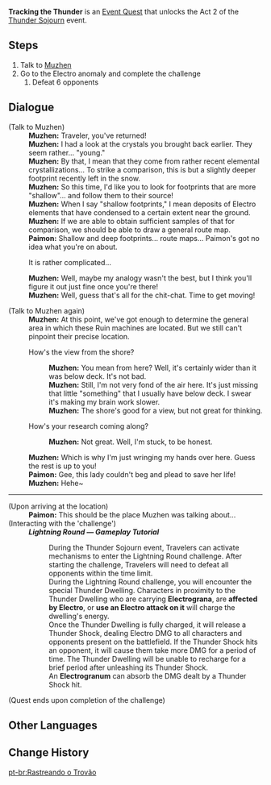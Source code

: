 {{Quest Infobox
|id            = 
|type          = World
|region        = Inazuma
|area          = narukami Island
|event_name    = Thunder Sojourn
|summary       = 
|requirement   = 
|startLocation = [[Ritou]], [[Inazuma]]
|exp           = 
|mora          = 20,000
|primogems     = 50
|other         = {{Card|Hero's Wit|2}}
* Unlocks Act 2 of [[Thunder Sojourn]] - [[Thunder Sojourn/Lightning Round|Lightning Round]]
|characters    = Paimon; Traveler; Muzhen
}}
'''Tracking the Thunder''' is an [[Event Quest]] that unlocks the Act 2 of the [[Thunder Sojourn]] event.

==Steps==
# Talk to [[Muzhen]]
# Go to the Electro anomaly and complete the challenge
## Defeat 6 opponents

==Dialogue==
{{Quest Description|Previous findings have caused [[Muzhen]]'s research to make progress, but research is an ongoing process...}}
{{Dialogue start}}
;(Talk to Muzhen)
:'''Muzhen:''' Traveler, you've returned!
:'''Muzhen:''' I had a look at the crystals you brought back earlier. They seem rather... "young."
:'''Muzhen:''' By that, I mean that they come from rather recent elemental crystallizations... To strike a comparison, this is but a slightly deeper footprint recently left in the snow.
:'''Muzhen:''' So this time, I'd like you to look for footprints that are more "shallow"... and follow them to their source!
:'''Muzhen:''' When I say "shallow footprints," I mean deposits of Electro elements that have condensed to a certain extent near the ground.
:'''Muzhen:''' If we are able to obtain sufficient samples of that for comparison, we should be able to draw a general route map.
:'''Paimon:''' Shallow and deep footprints... route maps... Paimon's got no idea what you're on about.
:{{DIcon}} It is rather complicated...
:'''Muzhen:''' Well, maybe my analogy wasn't the best, but I think you'll figure it out just fine once you're there!
:'''Muzhen:''' Well, guess that's all for the chit-chat. Time to get moving!

;(Talk to Muzhen again)
:'''Muzhen:''' At this point, we've got enough to determine the general area in which these Ruin machines are located. But we still can't pinpoint their precise location.
:{{DIcon}} How's the view from the shore?
::'''Muzhen:''' You mean from here? Well, it's certainly wider than it was below deck. It's not bad.
::'''Muzhen:''' Still, I'm not very fond of the air here. It's just missing that little "something" that I usually have below deck. I swear it's making my brain work slower.
::'''Muzhen:''' The shore's good for a view, but not great for thinking.
:{{DIcon}} How's your research coming along?
::'''Muzhen:''' Not great. Well, I'm stuck, to be honest.
:'''Muzhen:''' Which is why I'm just wringing my hands over here. Guess the rest is up to you!
:'''Paimon:''' Gee, this lady couldn't beg and plead to save her life!
:'''Muzhen:''' Hehe~
----
;(Upon arriving at the location)
:'''Paimon:''' This should be the place Muzhen was talking about...
;(Interacting with the 'challenge')
:'''''Lightning Round &mdash; Gameplay Tutorial'''''
:: During the Thunder Sojourn event, Travelers can activate mechanisms to enter the Lightning Round challenge. After starting the challenge, Travelers will need to defeat all opponents within the time limit.
:: During the Lightning Round challenge, you will encounter the special Thunder Dwelling. Characters in proximity to the Thunder Dwelling who are carrying '''Electrograna''', are '''affected by Electro''', or '''use an Electro attack on it''' will charge the dwelling's energy.
:: Once the Thunder Dwelling is fully charged, it will release a Thunder Shock, dealing Electro DMG to all characters and opponents present on the battlefield. If the Thunder Shock hits an opponent, it will cause them take more DMG for a period of time. The Thunder Dwelling will be unable to recharge for a brief period after unleashing its Thunder Shock.
:: An '''Electrogranum''' can absorb the DMG dealt by a Thunder Shock hit.
;(Quest ends upon completion of the challenge)
{{Dialogue end}}

==Other Languages==
{{Other Languages
|en      = Tracking the Thunder
|zhs     = 追随鸣雷的踪迹
|zhs_rm  = Zhuīsuí Míngléi de Zōngjī
|zht     = 追隨鳴雷的蹤跡
|zht_rm  = Zhuīsuí Míngléi de Zōngjī
|zh_tl   = Following the Thunder's Trail
|ja      = 雷鳴をたどる
|ja_rm   = Raimei wo Tadoru
|ja_tl   = Following the Thunder
|ko      = 뇌명의 흔적을 찾아
|ko_rm   = Noemyeong-ui Heunjeok-eul Chaja
|ko_tl   = Following the Trace of Thunder
|es      = Persiguiendo la tormenta
|es_tl   = 
|fr      = À la poursuite du tonnerre
|fr_tl   = In Pursuit of the Thunder
|ru      = Отслеживание грома
|ru_tl   = 
|th      = ตามรอยสายฟ้า
|th_rm   = 
|th_tl   = 
|vi      = Đi theo dấu tích của tiếng sấm
|vi_tl   = 
|de      = Dem Donner nachspüren
|de_tl   = Track Down The Thunder
|id      = Melacak Petir
|id_tl   = Tracking the Thunder
|pt      = Rastreando o Trovão
|pt_tl   = Tracking the Thunder
}}

==Change History==
{{Change History|2.0}}
[[pt-br:Rastreando o Trovão]]